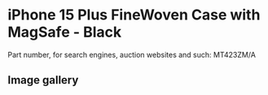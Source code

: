 
# iPhone 15 Plus FineWoven Case with MagSafe - Black

Part number, for search engines, auction websites and such: MT423ZM/A

## Image gallery

<div style={{ width: '100%', maxWidth: '768px' }}>
<GalleryComponent
    images={[
      {
        original: "/everysource/MT423.webp",
        thumbnail: "/everypreview/MT423.webp",
      },
      {
        original: "/everysource/MT423_AV1.webp",
        thumbnail: "/everypreview/MT423_AV1.webp",
      },
      {
        original: "/everysource/MT423_AV2.webp",
        thumbnail: "/everypreview/MT423_AV2.webp",
      },
      {
        original: "/everysource/MT423_AV3.webp",
        thumbnail: "/everypreview/MT423_AV3.webp",
      },
      {
        original: "/everysource/MT423_AV4.webp",
        thumbnail: "/everypreview/MT423_AV4.webp",
      }
    ]}
  />
</div>